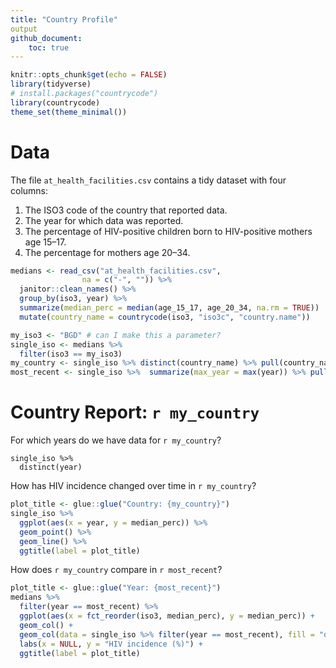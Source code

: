 ```yaml
---
title: "Country Profile"
output
github_document:
    toc: true
---
```


```r
knitr::opts_chunk$get(echo = FALSE)
library(tidyverse)
# install.packages("countrycode")
library(countrycode)
theme_set(theme_minimal())
```

# Data

The file `at_health_facilities.csv` contains a tidy dataset with four columns:

1. The ISO3 code of the country that reported data.
1. The year for which data was reported.
1. The percentage of HIV-positive children born to HIV-positive mothers age 15–17.
1. The percentage for mothers age 20–34.



```r
medians <- read_csv("at_health_facilities.csv",
                na = c("-", "")) %>% 
  janitor::clean_names() %>% 
  group_by(iso3, year) %>% 
  summarize(median_perc = median(age_15_17, age_20_34, na.rm = TRUE))  %>% 
  mutate(country_name = countrycode(iso3, "iso3c", "country.name"))
```


```r
my_iso3 <- "BGD" # can I make this a parameter?
single_iso <- medians %>% 
  filter(iso3 == my_iso3) 
my_country <- single_iso %>% distinct(country_name) %>% pull(country_name)
most_recent <- single_iso %>%  summarize(max_year = max(year)) %>% pull()
```


# Country Report: `r my_country`

For which years do we have data for `r my_country`?

```years
single_iso %>%  
  distinct(year)
```

How has HIV incidence changed over time in `r my_country`?

```r
plot_title <- glue::glue("Country: {my_country}")
single_iso %>% 
  ggplot(aes(x = year, y = median_perc)) %>% 
  geom_point() %>% 
  geom_line() %>% 
  ggtitle(label = plot_title)
```

How does `r my_country` compare in `r most_recent`?

```r
plot_title <- glue::glue("Year: {most_recent}")
medians %>% 
  filter(year == most_recent) %>% 
  ggplot(aes(x = fct_reorder(iso3, median_perc), y = median_perc)) +
  geom_col() + 
  geom_col(data = single_iso %>% filter(year == most_recent), fill = "dodgerblue") + 
  labs(x = NULL, y = "HIV incidence (%)") +
  ggtitle(label = plot_title)
```



